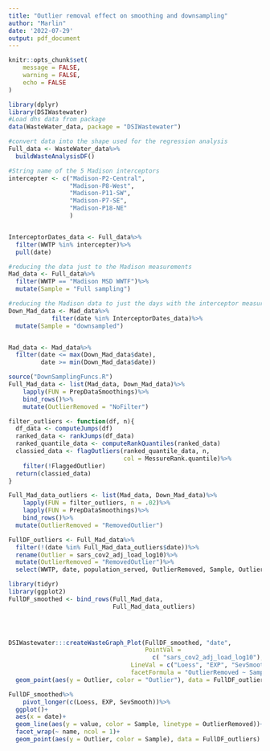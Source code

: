 ```yaml
---
title: "Outlier removal effect on smoothing and downsampling"
author: "Marlin"
date: '2022-07-29'
output: pdf_document
---
```


```r
knitr::opts_chunk$set(
	message = FALSE,
	warning = FALSE,
	echo = FALSE
)
```


```r
library(dplyr)
library(DSIWastewater)
#Load dhs data from package
data(WasteWater_data, package = "DSIWastewater")

#convert data into the shape used for the regression analysis
Full_data <- WasteWater_data%>%
  buildWasteAnalysisDF()

#String name of the 5 Madison interceptors
intercepter <- c("Madison-P2-Central",
                 "Madison-P8-West",
                 "Madison-P11-SW",
                 "Madison-P7-SE",
                 "Madison-P18-NE"
                 )


InterceptorDates_data <- Full_data%>%
  filter(WWTP %in% intercepter)%>%
  pull(date)

#reducing the data just to the Madison measurements
Mad_data <- Full_data%>%
  filter(WWTP == "Madison MSD WWTF")%>%
  mutate(Sample = "Full sampling")

#reducing the Madison data to just the days with the interceptor measurement
Down_Mad_data <- Mad_data%>%
            filter(date %in% InterceptorDates_data)%>%
  mutate(Sample = "downsampled")


Mad_data <- Mad_data%>%
  filter(date <= max(Down_Mad_data$date),
         date >= min(Down_Mad_data$date))
```

```r
source("DownSamplingFuncs.R")
Full_Mad_data <- list(Mad_data, Down_Mad_data)%>%
    lapply(FUN = PrepDataSmoothings)%>%
    bind_rows()%>%
    mutate(OutlierRemoved = "NoFilter")

```

```r
filter_outliers <- function(df, n){
  df_data <- computeJumps(df)
  ranked_data <- rankJumps(df_data)
  ranked_quantile_data <- computeRankQuantiles(ranked_data)
  classied_data <- flagOutliers(ranked_quantile_data, n,
                                col = MessureRank.quantile)%>%
    filter(!FlaggedOutlier)
  return(classied_data)
}

Full_Mad_data_outliers <- list(Mad_data, Down_Mad_data)%>%
    lapply(FUN = filter_outliers, n = .02)%>%
    lapply(FUN = PrepDataSmoothings)%>%
    bind_rows()%>%
  mutate(OutlierRemoved = "RemovedOutlier")
```

```r
FullDF_outliers <- Full_Mad_data%>%
  filter(!(date %in% Full_Mad_data_outliers$date))%>%
  rename(Outlier = sars_cov2_adj_load_log10)%>%
  mutate(OutlierRemoved = "RemovedOutlier")%>%
  select(WWTP, date, population_served, OutlierRemoved, Sample, Outlier)

```

```r
library(tidyr)
library(ggplot2)
FullDF_smoothed <- bind_rows(Full_Mad_data, 
                             Full_Mad_data_outliers)
  



DSIWastewater:::createWasteGraph_Plot(FullDF_smoothed, "date",
                                      PointVal = 
                                        c( "sars_cov2_adj_load_log10"),
                                  LineVal = c("Loess", "EXP", "SevSmooth"),
                                  facetFormula = "OutlierRemoved ~ Sample")+
  geom_point(aes(y = Outlier, color = "Outlier"), data = FullDF_outliers)

```

```r
FullDF_smoothed%>%
    pivot_longer(c(Loess, EXP, SevSmooth))%>%
  ggplot()+
  aes(x = date)+
  geom_line(aes(y = value, color = Sample, linetype = OutlierRemoved))+
  facet_wrap(~ name, ncol = 1)+
  geom_point(aes(y = Outlier, color = Sample), data = FullDF_outliers)
```
